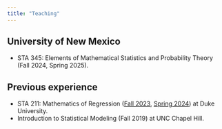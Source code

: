 ```yaml
---
title: "Teaching"
---
```


## University of New Mexico 

- STA 345: Elements of Mathematical Statistics and Probability Theory (Fall 2024, Spring 2025).

## Previous experience

- STA 211: Mathematics of Regression ([Fall 2023](https://www2.stat.duke.edu/courses/Fall23/sta211.01/), [Spring 2024](https://www2.stat.duke.edu/courses/Spring24/sta211.01/)) at Duke University.
- Introduction to Statistical Modeling (Fall 2019) at UNC Chapel Hill.
